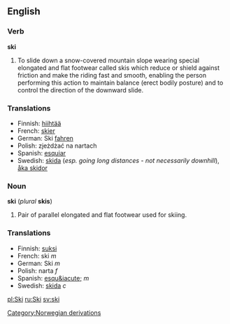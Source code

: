 ==English==

=== Verb ===
'''ski'''
#To slide down a snow-covered mountain slope wearing special elongated and flat footwear called skis which reduce or shield against friction and make the riding fast and smooth, enabling the person performing this action to maintain balance (erect bodily posture) and to control the direction of the downward slide.

=== Translations ===
*Finnish: [[hiihtää]]
*French: [[skier]]
*German: Ski [[fahren]]
*Polish: zjeżdżać na nartach
*Spanish: [[esquiar]]
*Swedish: [[skida]] (''esp. going long distances - not necessarily downhill''), [[åka skidor]]

=== Noun ===
'''ski''' (''plural'' '''skis''')

#Pair of parallel elongated and flat footwear used for skiing.

=== Translations ===
*Finnish: [[suksi]]
*French: ski ''m''
*German: Ski ''m''
*Polish: narta ''f''
*Spanish: [[esqu&iacute;]] ''m''
*Swedish: [[skida]] ''c''

[[pl:Ski]]
[[ru:Ski]]
[[sv:ski]]
[[Category:Norwegian derivations]]